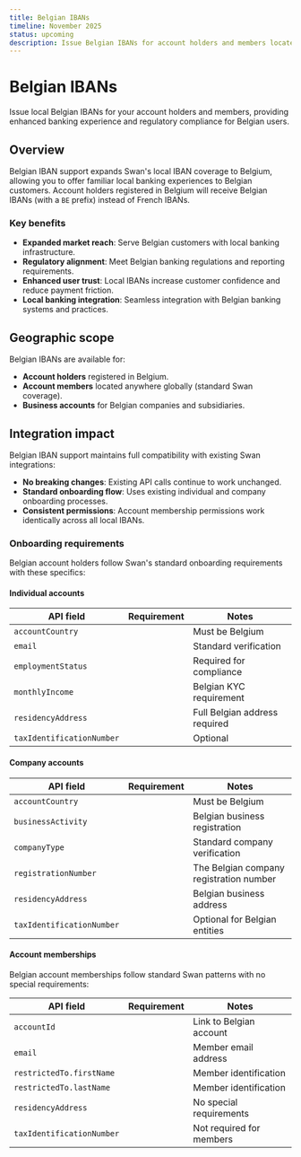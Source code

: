 ```yaml
---
title: Belgian IBANs
timeline: November 2025
status: upcoming
description: Issue Belgian IBANs for account holders and members located in Belgium, expanding Swan's local IBAN coverage across Europe.
---
```



<PreviewInfo />

# Belgian IBANs

Issue local Belgian IBANs for your account holders and members, providing enhanced banking experience and regulatory compliance for Belgian users.

## Overview

Belgian IBAN support expands Swan's local IBAN coverage to Belgium, allowing you to offer familiar local banking experiences to Belgian customers. Account holders registered in Belgium will receive Belgian IBANs (with a `BE` prefix) instead of French IBANs.

### Key benefits

- **Expanded market reach**: Serve Belgian customers with local banking infrastructure.
- **Regulatory alignment**: Meet Belgian banking regulations and reporting requirements.
- **Enhanced user trust**: Local IBANs increase customer confidence and reduce payment friction.
- **Local banking integration**: Seamless integration with Belgian banking systems and practices.

## Geographic scope

Belgian IBANs are available for:
- **Account holders** registered in Belgium.
- **Account members** located anywhere globally (standard Swan coverage).
- **Business accounts** for Belgian companies and subsidiaries.

## Integration impact

Belgian IBAN support maintains full compatibility with existing Swan integrations:

- **No breaking changes**: Existing API calls continue to work unchanged.
- **Standard onboarding flow**: Uses existing individual and company onboarding processes.
- **Consistent permissions**: Account membership permissions work identically across all local IBANs.

### Onboarding requirements

Belgian account holders follow Swan's standard onboarding requirements with these specifics:

<FieldRequirementsLegend />

#### Individual accounts

| API field | Requirement | Notes |
|---|:---:|---|
| `accountCountry` | <Req /> | Must be Belgium |
| `email` | <Req /> | Standard verification |
| `employmentStatus` | <Req /> | Required for compliance |
| `monthlyIncome` | <Req /> | Belgian KYC requirement |
| `residencyAddress` | <Req /> | Full Belgian address required |
| `taxIdentificationNumber` | <Opt /> | Optional |

#### Company accounts

| API field | Requirement | Notes |
|---|:---:|---|
| `accountCountry` | <Req /> | Must be Belgium |
| `businessActivity` | <Req /> | Belgian business registration |
| `companyType` | <Req /> | Standard company verification |
| `registrationNumber` | <Req /> | The Belgian company registration number |
| `residencyAddress` | <Req /> | Belgian business address |
| `taxIdentificationNumber` | <Opt /> | Optional for Belgian entities |

#### Account memberships

Belgian account memberships follow standard Swan patterns with no special requirements:

<FieldRequirementsLegend />

| API field | Requirement | Notes |
|---|:---:|---|
| `accountId` | <Req /> | Link to Belgian account |
| `email` | <Req /> | Member email address |
| `restrictedTo.firstName` | <Req /> | Member identification |
| `restrictedTo.lastName` | <Req /> | Member identification |
| `residencyAddress` | <Opt /> | No special requirements |
| `taxIdentificationNumber` | <Opt /> | Not required for members |